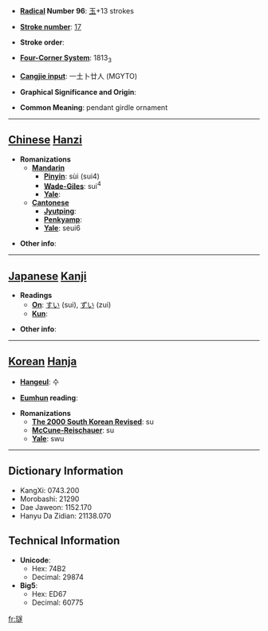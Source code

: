 * '''[[Wiktionary:Chinese radical index| Radical]] Number 96''': [[Wiktionary:Chinese radical index 玉|玉]]+13 strokes

* '''[[Wiktionary:Chinese total strokes index|Stroke number]]''': [[Wiktionary:Chinese total strokes index 17|17]]

* '''Stroke order''': 

* '''[[Wiktionary:Chinese four corner index|Four-Corner System]]''': 1813<sub>3</sub>

* '''[[Wiktionary:Chinese Cangjie index|Cangjie input]]''': 一土卜廿人 (MGYTO)

* '''Graphical Significance and Origin''': 

* '''Common Meaning''': pendant girdle ornament

----

== [[Chinese]] [[Hanzi]] ==

* '''Romanizations'''
** '''[[Mandarin]]'''
*** '''[[Pinyin]]''': sùi (sui4)
*** '''[[Wade-Giles]]''': sui<sup>4</sup>
*** '''[[Yale]]''': 
** '''[[Cantonese]]'''
*** '''[[Jyutping]]''':
*** '''[[Penkyamp]]''': 
*** '''[[Yale]]''': seui6

* '''Other info''': 

----

== [[Japanese]] [[Kanji]] ==

* '''Readings'''
** '''[[On]]''': [[すい]] (sui), [[ずい]] (zui)
** '''[[Kun]]''': 

* '''Other info''':  

----

== [[Korean]] [[Hanja]] ==

* '''[[Hangeul]]''': 수

* '''[[Eumhun]] reading''': 

* '''Romanizations'''
** '''[[The 2000 South Korean Revised Romanization|The 2000 South Korean Revised]]''': su
** '''[[McCune-Reischauer]]''': su
** '''[[Yale]]''': swu

----

== Dictionary Information ==

* KangXi: 0743.200
* Morobashi: 21290
* Dae Jaweon: 1152.170
* Hanyu Da Zidian: 21138.070

== Technical Information ==

* '''Unicode''':
** Hex: 74B2
** Decimal: 29874
* '''Big5''':
** Hex: ED67
** Decimal: 60775

[[fr:璲]]